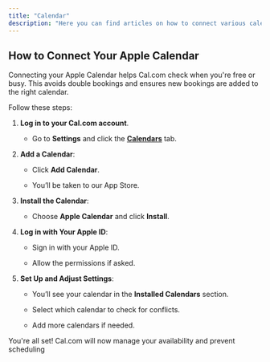 ```yaml
---
title: "Calendar"
description: "Here you can find articles on how to connect various calendars to your Cal.com account."
---
```




## How to Connect Your Apple Calendar

Connecting your Apple Calendar helps Cal.com check when you're free or busy. This avoids double bookings and ensures new bookings are added to the right calendar.

Follow these steps:

1. **Log in to your Cal.com account**.

   * Go to **Settings** and click the [**Calendars**](https://app.cal.com/settings/my-account/calendars) tab.

2. **Add a Calendar**:

   * Click **Add Calendar**.

   * You’ll be taken to our App Store.

3. **Install the Calendar**:

   * Choose **Apple Calendar** and click **Install**.

4. **Log in with Your Apple ID**:

   * Sign in with your Apple ID.

   * Allow the permissions if asked.

5. **Set Up and Adjust Settings**:

   * You’ll see your calendar in the **Installed Calendars** section.

   * Select which calendar to check for conflicts.

   * Add more calendars if needed.

You're all set! Cal.com will now manage your availability and prevent scheduling